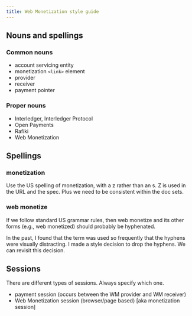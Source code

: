 ```yaml
---
title: Web Monetization style guide
---
```


## Nouns and spellings

### Common nouns

- account servicing entity
- monetization `<link>` element
- provider
- receiver
- payment pointer

### Proper nouns

- Interledger, Interledger Protocol
- Open Payments
- Rafiki
- Web Monetization

## Spellings

### monetization

Use the US spelling of monetization, with a z rather than an s. Z is used in the URL and the spec. Plus we need to be consistent within the doc sets.

### web monetize

If we follow standard US grammar rules, then web monetize and its other forms (e.g., web monetized) should probably be hyphenated.

In the past, I found that the term was used so frequently that the hyphens were visually distracting. I made a style decision to drop the hyphens. We can revisit this decision.

## Sessions

There are different types of sessions. Always specify which one.

- payment session (occurs between the WM provider and WM receiver)
- Web Monetization session (browser/page based) [aka monetization session]

